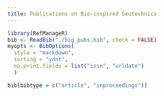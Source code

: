 ```yaml
---
title: Publications on Bio-inspired Geotechnics  
---
```



```r
library(RefManageR)
bib <- ReadBib("./big_pubs.bib", check = FALSE)
myopts <- BibOptions(
  style = "markdown",
  sorting = "ydnt",
  no.print.fields = list("issn", "urldate")
  )
```

```r
bib[bibtype = c("article", "inproceedings")]
```
